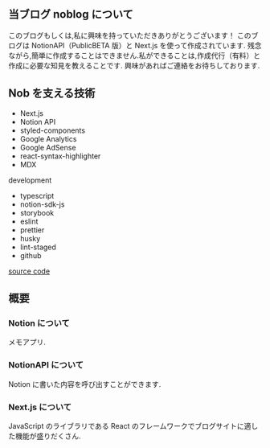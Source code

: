 ## 当ブログ noblog について

このブログもしくは,私に興味を持っていただきありがとうございます！
このブログは NotionAPI（PublicBETA 版）と Next.js を使って作成されています.
残念ながら,簡単に作成することはできません.私ができることは,作成代行（有料）と作成に必要な知見を教えることです.
興味があればご連絡をお待ちしております.

## Nob を支える技術

- Next.js
- Notion API
- styled-components
- Google Analytics
- Google AdSense
- react-syntax-highlighter
- MDX

development

- typescript
- notion-sdk-js
- storybook
- eslint
- prettier
- husky
- lint-staged
- github

[source code](https://github.com/nbr41to/noblog)

## 概要

### Notion について

メモアプリ.

### NotionAPI について

Notion に書いた内容を呼び出すことができます.

### Next.js について

JavaScript のライブラリである React のフレームワークでブログサイトに適した機能が盛りだくさん.
